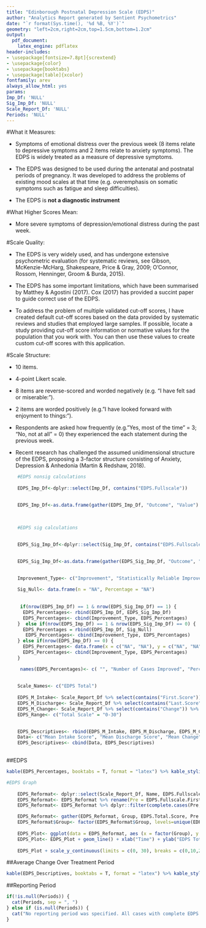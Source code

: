```yaml
---
title: "Edinborough Postnatal Depression Scale (EDPS)"
author: "Analytics Report generated by Sentient Psychometrics"
date: "`r format(Sys.time(), '%d %B, %Y')`"
geometry: "left=2cm,right=2cm,top=1.5cm,bottom=1.2cm"
output:
  pdf_document:
    latex_engine: pdflatex
header-includes:
- \usepackage[fontsize=7.8pt]{scrextend}
- \usepackage{color}
- \usepackage{booktabs}
- \usepackage[table]{xcolor}
fontfamily: arev
always_allow_html: yes
params:
Imp_Df: 'NULL'
Sig_Imp_Df: 'NULL'
Scale_Report_Df: 'NULL'
Periods: 'NULL'
---
```



\begingroup\Large

\begin{center} \textbf{Information About the Edinburgh Postnatal Depression Scale (EDPS)} \end{center} 

#What it Measures: 

* Symptoms of emotional distress over the previous week (8 items relate to depressive symptoms and 2 items relate to anxiety symptoms). The EDPS is widely treated as a measure of depressive symptoms. 

* The EDPS was designed to be used during the antenatal and postnatal periods of pregnancy. It was developed to address the problems of existing mood 
scales at that time (e.g. overemphasis on somatic symptoms such as fatigue and sleep difficulties). 

* The EDPS is **not a diagnostic instrument** 


#What Higher Scores Mean:

* More severe symptoms of depression/emotional distress during the past week.


#Scale Quality:

* The EDPS is very widely used, and has undergone extensive psychometric evaluation (for systematic reviews, see Gibson, McKenzie-McHarg, Shakespeare, Price & Gray, 2009; O'Connor, Rossom, Henninger, Groom & Burda, 2015). 

* The EDPS has some important limitations, which have been summarised by Matthey & Agostini (2017). Cox (2017) has provided a succint paper to guide correct use of the EDPS. 

* To address the problem of multiple validated cut-off scores, I have created default cut-off scores based on the data provided by systematic reviews and studies that employed large samples. If possible, locate a study providing cut-off score information or normative values for the population that you work with. You can then use these values to create custom cut-off scores with this application.

#Scale Structure:

* 10 items.

* 4-point Likert scale. 

* 8 items are reverse-scored and worded negatively (e.g. "I have felt sad or miserable:").

* 2 items are worded positively (e.g."I have looked forward with enjoyment to things:"). 

* Respondents are asked how frequently (e.g."Yes, most of the time" = 3; "No, not at all" = 0) they experienced the each statement during the previous week. 

* Recent research has challenged the assumed unidimensional structure of the EDPS, proposing a 3-factor structure consisting of Anxiety, Depression & Anhedonia (Martin & Redshaw, 2018). 


\endgroup

\newpage

```r

    #EDPS nonsig calculations 
    
    EDPS_Imp_Df<-dplyr::select(Imp_Df, contains("EDPS.Fullscale"))

    
    EDPS_Imp_Df<-as.data.frame(gather(EDPS_Imp_Df, "Outcome", "Value") %>% na.omit() %>% count(Outcome,Value) %>% mutate(Percentage = paste0(round(100 * n/sum(n), 0), "%"))) %>% dplyr::filter(Value == "Yes") %>% dplyr::select(-c(Outcome,Value))

    
    
    #EDPS sig calculations
    
    
    EDPS_Sig_Imp_Df<-dplyr::select(Sig_Imp_Df, contains("EDPS.Fullscale"))

    
    EDPS_Sig_Imp_Df<-as.data.frame(gather(EDPS_Sig_Imp_Df, "Outcome", "Value") %>% na.omit() %>% count(Outcome,Value) %>% mutate(Percentage = paste0(round(100 * n/sum(n), 0), "%"))) %>% dplyr::filter(Value == "Yes") %>% dplyr::select(-c(Outcome,Value))

    
    Improvement_Type<- c("Improvement", "Statistically Reliable Improvement")
    
    Sig_Null<- data.frame(n = "NA", Percentage = "NA")
    
    
     if(nrow(EDPS_Imp_Df) == 1 & nrow(EDPS_Sig_Imp_Df) == 1) {
      EDPS_Percentages<- rbind(EDPS_Imp_Df, EDPS_Sig_Imp_Df)
      EDPS_Percentages<- cbind(Improvement_Type, EDPS_Percentages)
    }  else if(nrow(EDPS_Imp_Df) == 1 & nrow(EDPS_Sig_Imp_Df) == 0) {
      EDPS_Percentages = rbind(EDPS_Imp_Df, Sig_Null)
       EDPS_Percentages<- cbind(Improvement_Type, EDPS_Percentages)
    } else if(nrow(EDPS_Imp_Df) == 0) {
      EDPS_Percentages<- data.frame(x = c("NA", "NA"), y = c("NA", "NA"))
      EDPS_Percentages<- cbind(Improvement_Type, EDPS_Percentages)
    }

     names(EDPS_Percentages)<- c( "", "Number of Cases Improved", "Percentage of Cases Improved")
    
     
    Scale_Names<- c("EDPS Total")
    
    EDPS_M_Intake<- Scale_Report_Df %>% select(contains("First.Score")) %>% select(contains("EDPS")) %>% summarise_all(funs(round(mean(., na.rm = TRUE), digits = 2))) %>% rename_all(funs(c(Scale_Names)))
    EDPS_M_Discharge<- Scale_Report_Df %>% select(contains("Last.Score")) %>% select(contains("EDPS")) %>% summarise_all(funs(round(mean(., na.rm = TRUE), digits = 2))) %>% rename_all(funs(c(Scale_Names)))
    EDPS_M_Change<- Scale_Report_Df %>% select(contains("Change")) %>% select(contains("EDPS")) %>% summarise_all(funs(round(mean(., na.rm = TRUE), digits = 2))) %>% rename_all(funs(c(Scale_Names)))
    EDPS_Range<- c("Total Scale" = "0-30")

    
    EDPS_Descriptives<- rbind(EDPS_M_Intake, EDPS_M_Discharge, EDPS_M_Change, EDPS_Range)
    Data<- c("Mean Intake Score", "Mean Discharge Score", "Mean Change", "Range of Possible Scores")
    EDPS_Descriptives<- cbind(Data, EDPS_Descriptives)
  
```

##EDPS

```r

kable(EDPS_Percentages, booktabs = T, format = "latex") %>% kable_styling(position = "left", full_width = T, latex_options = "striped") %>% row_spec(0, bold = T) 
```

```r
  
#EDPS Graph
    
    EDPS_Reformat<- dplyr::select(Scale_Report_Df, Name, EDPS.Fullscale.First.Score, EDPS.Fullscale.Last.Score)
    EDPS_Reformat<- EDPS_Reformat %>% rename(Pre = EDPS.Fullscale.First.Score, Post = EDPS.Fullscale.Last.Score)
    EDPS_Reformat<- EDPS_Reformat %>% dplyr::filter(complete.cases(Pre, Post))

    EDPS_Reformat<- gather(EDPS_Reformat, Group, EDPS.Total.Score, Pre:Post)
    EDPS_Reformat$Group<- factor(EDPS_Reformat$Group, levels=unique(EDPS_Reformat$Group))
    
    EDPS_Plot<- ggplot(data = EDPS_Reformat, aes (x = factor(Group), y = EDPS.Total.Score, group = Name))
    EDPS_Plot<- EDPS_Plot + geom_line() + xlab("Time") + ylab("EDPS Total") 
    
    EDPS_Plot + scale_y_continuous(limits = c(0, 30), breaks = c(0,10,20,30)) + scale_x_discrete(expand = c(0.2, 0)) + theme_bw() + theme(panel.background = element_rect("#f1f1f1"), axis.line = element_line(colour = "black"), panel.border = element_rect(colour = "#00004c", fill=NA, size=3)) + theme(axis.text.x =  element_text(size=9, family = "AvantGarde", color = "black", face = "bold"), axis.text.y = element_text(size=9, family = "AvantGarde", color = "black", face = "bold"), axis.title.x = element_text(size=9, family = "AvantGarde", face = "bold"), axis.title.y = element_text(size=9, family = "AvantGarde", face = "bold")) 
```


##Average Change Over Treatment Period

```r

kable(EDPS_Descriptives, booktabs = T, format = "latex") %>% kable_styling(position = "left", full_width = T, latex_options = "striped") %>% row_spec(0, bold = T) %>% column_spec(1, width = "6cm")

```

##Reporting Period
```r


if(!is.null(Periods)) {
  cat(Periods, sep = ", ")
} else if (is.null(Periods)) {
  cat("No reporting period was specified. All cases with complete EDPS data were used.")
}


```